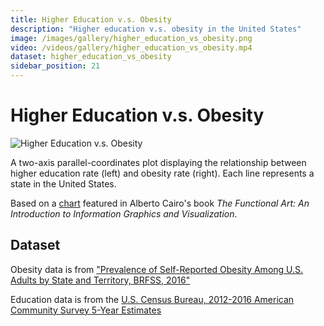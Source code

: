 ```yaml
---
title: Higher Education v.s. Obesity
description: "Higher education v.s. obesity in the United States"
image: /images/gallery/higher_education_vs_obesity.png
video: /videos/gallery/higher_education_vs_obesity.mp4
dataset: higher_education_vs_obesity
sidebar_position: 21
---
```


# Higher Education v.s. Obesity

![Higher Education v.s. Obesity](/images/gallery/higher_education_vs_obesity.png)

A two-axis parallel-coordinates plot displaying the relationship between higher education rate (left) and obesity rate (right). Each line represents a state in the United States.

Based on a [chart](http://www.thefunctionalart.com/2012/03/functional-art-has-cover_21.html) featured in Alberto Cairo's book *The Functional Art: An Introduction to Information Graphics and Visualization*.

<Player url="/videos/gallery/higher_education_vs_obesity.mp4"/>

## Dataset

Obesity data is from ["Prevalence of Self-Reported Obesity Among U.S. Adults by State and Territory, BRFSS, 2016"](https://www.cdc.gov/obesity/data/prevalence-maps.html)

Education data is from the [U.S. Census Bureau, 2012-2016 American Community Survey 5-Year Estimates](https://factfinder.census.gov/faces/tableservices/jsf/pages/productview.xhtml?pid=ACS_16_5YR_S1501&src=pt)
